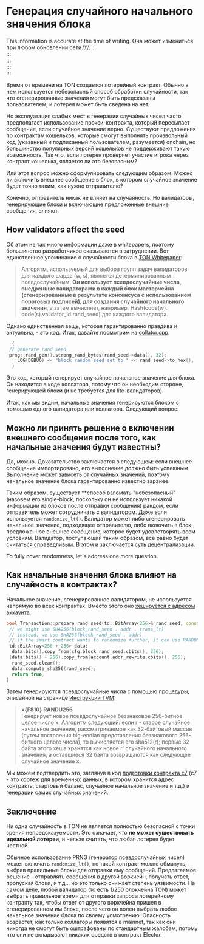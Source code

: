 
# Генерация случайного начального значения блока

This information is accurate at the time of writing. Она может измениться при любом обновлении сети.\\\\\\\\
:::\
:::\
:::\
:::\
:::  

Время от времени на TON создается лотерейный контракт. Обычно в нем используется небезопасный способ обработки случайности, так что сгенерированные значения могут быть предсказаны пользователем, и лотерея может быть сведена на нет.  

Но эксплуатация слабых мест в генерации случайных чисел часто предполагает использование прокси-контракта, который пересылает сообщение, если случайное значение верно. Существуют предложения по контрактам кошельков, которые смогут выполнять произвольный код (указанный и подписанный пользователем, разумеется) onchain, но большинство популярных версий кошельков не поддерживают такую возможность. Так что, если лотерея проверяет участие игрока через контракт кошелька, является ли это безопасным?  

Или этот вопрос можно сформулировать следующим образом. Можно ли включить внешнее сообщение в блок, в котором случайное значение будет точно таким, как нужно отправителю?  

Конечно, отправитель никак не влияет на случайность. Но валидаторы, генерирующие блоки и включающие предложенные внешние сообщения, влияют.  

## How validators affect the seed

Об этом не так много информации даже в whitepapers, поэтому большинство разработчиков оказываются в затруднении. Вот единственное упоминание о случайности блока в [TON Whitepaper](https://docs.ton.org/ton.pdf):  

> Алгоритм, используемый для выбора групп задач валидаторов для каждого шарда (w, s), является детерминированным псевдослучайным. **Он использует псевдослучайные числа, внедренные валидаторами в каждый блок мастерчейна (сгенерированные в результате консенсуса с использованием пороговых подписей), для создания случайного начального значения**, а затем вычисляет, например, Hash(code(w). code(s).validator_id.rand_seed) для каждого валидатора.  

Однако единственная вещь, которая гарантированно правдива и актуальна, - это код. Итак, давайте посмотрим на [collator.cpp](https://github.com/ton-blockchain/ton/blob/f59c363ab942a5ddcacd670c97c6fbd023007799/validator/impl/collator.cpp#L1590):  

```cpp
  {
 // generate rand seed
 prng::rand_gen().strong_rand_bytes(rand_seed->data(), 32);
    LOG(DEBUG) << "block random seed set to " << rand_seed->to_hex();
  }
```

Это код, который генерирует случайное начальное значение для блока. Он находится в коде коллатора, потому что он необходим стороне, генерирующей блоки (и не требуется для lite-валидаторов).

Итак, как мы видим, начальные значения генерируются блоком с помощью одного валидатора или коллатора. Следующий вопрос:  

## Можно ли принять решение о включении внешнего сообщения после того, как начальные значения будут известны?

Да, можно. Доказательство заключается в следующем: если внешнее сообщение импортировано, его выполнение должно быть успешным. Выполнение может зависеть от случайных значений, поэтому начальное значение блока гарантированно известно заранее.

Таким образом, существует \*\*способ взломать "небезопасный" (назовем его single-block, поскольку он не использует никакой информации из блоков после отправки сообщения) рандом, если отправитель может сотрудничать с валидатором. Даже если используется `randomize_lt()`. Валидатор может либо сгенерировать начальное значение, подходящее отправителю, либо включить в блок предложенное внешнее сообщение, которое будет удовлетворять всем условиям. Валидатор, поступающий таким образом, все равно будет считаться справедливым. В этом и заключается суть децентрализации.  

To fully cover randomness, let's address one more question.  

## Как начальные значения блока влияют на случайность в контрактах?

Начальное значение, сгенерированное валидатором, не используется напрямую во всех контрактах. Вместо этого оно [хешируется с адресом аккаунта](https://github.com/ton-blockchain/ton/blob/f59c363ab942a5ddcacd670c97c6fbd023007799/crypto/block/transaction.cpp#L876).  

```cpp
bool Transaction::prepare_rand_seed(td::BitArray<256>& rand_seed, const ComputePhaseConfig& cfg) const {
 // we might use SHA256(block_rand_seed . addr . trans_lt)
 // instead, we use SHA256(block_rand_seed . addr)
 // if the smart contract wants to randomize further, it can use RANDOMIZE instruction
 td::BitArray<256 + 256> data;
  data.bits().copy_from(cfg.block_rand_seed.cbits(), 256);
 (data.bits() + 256).copy_from(account.addr_rewrite.cbits(), 256);
  rand_seed.clear();
  data.compute_sha256(rand_seed);
  return true;
}
```

Затем генерируются псевдослучайные числа с помощью процедуры, описанной на странице [Инструкции TVM](/v3/documentation/tvm/instructions#F810):  

> **x\{F810} RANDU256**\
> Генерирует новое псевдослучайное беззнаковое 256-битное целое число x. Алгоритм следующий: если r - старое случайное начальное значение, рассматриваемое как 32-байтовый массив (путем построения big-endian представления беззнакового 256-битного целого числа), то вычисляется его sha512(r); первые 32 байта этого хеша хранятся как новое r' случайного начального значения, а оставшиеся 32 байта возвращаются как следующее случайное значение x.  

Мы можем подтвердить это, заглянув в код [подготовки контракта c7](https://github.com/ton-blockchain/ton/blob/master/crypto/block/transaction.cpp#L903) (c7 - это кортеж для временных данных, в котором хранится адрес контракта, стартовый баланс, случайное начальное значение и т.д.) и [генерации самих случайных значений](https://github.com/ton-blockchain/ton/blob/master/crypto/vm/tonops.cpp#L217-L268).  

## Заключение

Ни одна случайность в TON не является полностью безопасной с точки зрения непредсказуемости. Это означает, что **не может существовать идеальной лотереи**, и нельзя считать, что любая лотерея будет честной.  

Обычное использование PRNG (генератор псевдослучайных чисел) может включать `randomize_lt()`, но такой контракт можно обмануть, выбрав правильные блоки для отправки ему сообщений. Предлагаемое решение - отправлять сообщения в другой воркчейн, получать ответ, пропуская блоки, и т.д... но это только снижает степень уязвимости. На самом деле, любой валидатор (то есть 1/250 блокчейна TON) может выбрать правильное время для отправки запроса лотерейному контракту так, чтобы ответ от другого воркчейна пришел в сгенерированном им блоке, после чего он волен выбрать любое начальное значение блока по своему усмотрению. Опасность возрастет, как только коллаторы появятся в mainnet, так как они никогда не смогут быть оштрафованы по стандартным жалобам, потому что они не вкладывают никаких средств в контракт Elector.  

<!-- TODO: Find an example contract using random without any additions and demonstrate how to determine the result of RANDU256 knowing the block random seed (include a link to dton.io to show the generated value). -->

<!-- TODO: Next article. "Let's proceed to writing a tool that exploits this. It will attach to a validator and include proposed external messages in blocks satisfying specific conditions—provided a fee is paid." -->

<Feedback />
